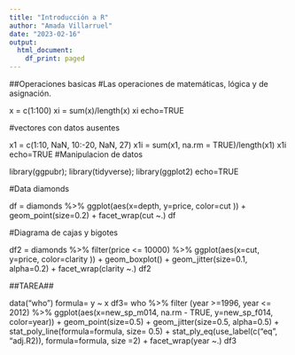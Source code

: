 ```yaml
---
title: "Introducción a R"
author: "Amada Villarruel"
date: "2023-02-16"
output:
  html_document:
    df_print: paged
---
```


##Operaciones basicas
#Las operaciones de matemáticas, lógica y de asignación.

x = c(1:100)
xi = sum(x)/length(x)
xi
echo=TRUE

#vectores con datos ausentes

x1 = c(1:10, NaN, 10:-20, NaN, 27)
x1i = sum(x1, na.rm = TRUE)/length(x1)
x1i
echo=TRUE
#Manipulacion de datos

library(ggpubr); library(tidyverse); library(ggplot2)
echo=TRUE

#Data diamonds

df = diamonds %>% ggplot(aes(x=depth, y=price, color=cut )) + 
  geom_point(size=0.2) + facet_wrap(cut ~.)
df

#Diagrama de cajas y bigotes

df2 = diamonds %>% filter(price <= 10000)  %>% 
  ggplot(aes(x=cut, y=price, color=clarity )) + 
  geom_boxplot() + geom_jitter(size=0.1, alpha=0.2) +
  facet_wrap(clarity ~.)
df2


##TAREA##

data("who")
formula= y ~ x
df3=  who %>% filter (year >=1996, year <= 2012) %>%
  ggplot(aes(x=new_sp_m014, na.rm - TRUE, y=new_sp_f014, color=year)) + geom_point(size=0.5) + geom_jitter(size=0.5, alpha=0.5) + stat_poly_line(formula=formula, size= 0.5) + stat_ply_eq(use_label(c("eq", "adj.R2)), formula=formula, size =2) + facet_wrap(year ~.)
  df3

